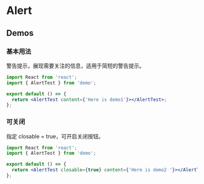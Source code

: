 # Alert

## Demos


### 基本用法
警告提示，展现需要关注的信息，适用于简短的警告提示。

```jsx
import React from 'react';
import { AlertTest } from 'demo';

export default () => {
  return <AlertTest content={'Here is demo1'}></AlertTest>;
};

```

### 可关闭
指定 closable = true，可开启关闭按钮。

```jsx
import React from 'react';
import { AlertTest } from 'demo';

export default () => {
  return <AlertTest closable={true} content={'Here is demo2 '}></AlertTest>;
};

```


<API moduleName="Alert" en/>
